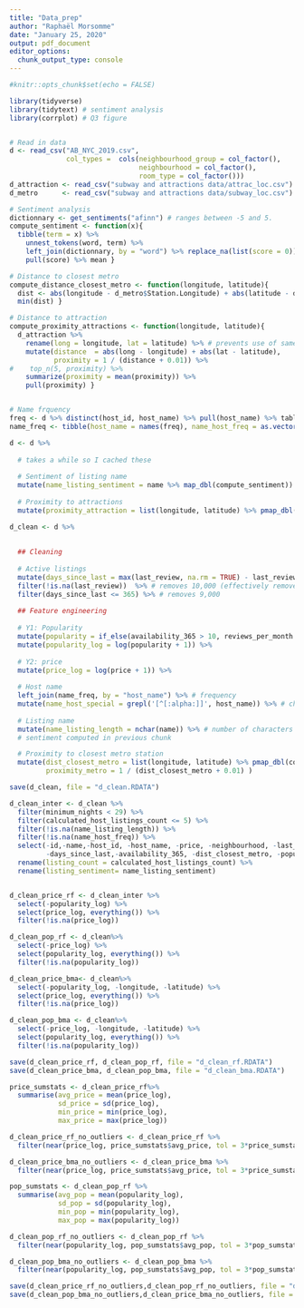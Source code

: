 ```yaml
---
title: "Data_prep"
author: "Raphaël Morsomme"
date: "January 25, 2020"
output: pdf_document
editor_options: 
  chunk_output_type: console
---
```


```r
#knitr::opts_chunk$set(echo = FALSE)

library(tidyverse)
library(tidytext) # sentiment analysis
library(corrplot) # Q3 figure


# Read in data
d <- read_csv("AB_NYC_2019.csv",
              col_types =  cols(neighbourhood_group = col_factor(),
                                neighbourhood = col_factor(),
                                room_type = col_factor()))
d_attraction <- read_csv("subway and attractions data/attrac_loc.csv")
d_metro      <- read_csv("subway and attractions data/subway_loc.csv")

# Sentiment analysis
dictionnary <- get_sentiments("afinn") # ranges between -5 and 5.
compute_sentiment <- function(x){
  tibble(term = x) %>%
    unnest_tokens(word, term) %>%
    left_join(dictionnary, by = "word") %>% replace_na(list(score = 0)) %>%
    pull(score) %>% mean }

# Distance to closest metro
compute_distance_closest_metro <- function(longitude, latitude){
  dist <- abs(longitude - d_metro$Station.Longitude) + abs(latitude - d_metro$Station.Latitude) # manhattan distance (instead of euclidean distance)
  min(dist) }

# Distance to attraction
compute_proximity_attractions <- function(longitude, latitude){
  d_attraction %>% 
    rename(long = longitude, lat = latitude) %>% # prevents use of same names
    mutate(distance  = abs(long - longitude) + abs(lat - latitude),
           proximity = 1 / (distance + 0.01)) %>%
#    top_n(5, proximity) %>%
    summarize(proximity = mean(proximity)) %>%
    pull(proximity) }


# Name frquency
freq <- d %>% distinct(host_id, host_name) %>% pull(host_name) %>% table # only count each id once (do not count people with multiple listing muliple times)
name_freq <- tibble(host_name = names(freq), name_host_freq = as.vector(freq) / sum(freq)) %>% arrange(-name_host_freq)
```

```r
d <- d %>%
  
  # takes a while so I cached these
  
  # Sentiment of listing name
  mutate(name_listing_sentiment = name %>% map_dbl(compute_sentiment)) %>%
  
  # Proximity to attractions
  mutate(proximity_attraction = list(longitude, latitude) %>% pmap_dbl(compute_proximity_attractions))
```

```r
d_clean <- d %>%
  
  
  ## Cleaning
  
  # Active listings
  mutate(days_since_last = max(last_review, na.rm = TRUE) - last_review) %>%
  filter(!is.na(last_review))  %>% # removes 10,000 (effectively removes people with no review)
  filter(days_since_last <= 365) %>% # removes 9,000
  
  ## Feature engineering
  
  # Y1: Popularity
  mutate(popularity = if_else(availability_365 > 10, reviews_per_month / availability_365, NA_real_)) %>%
  mutate(popularity_log = log(popularity + 1)) %>% 
  
  # Y2: price
  mutate(price_log = log(price + 1)) %>%
  
  # Host name
  left_join(name_freq, by = "host_name") %>% # frequency
  mutate(name_host_special = grepl('[^[:alpha:]]', host_name)) %>% # check if name contains a special character (not a letter)
  
  # Listing name
  mutate(name_listing_length = nchar(name)) %>% # number of characters
  # sentiment computed in previous chunk

  # Proximity to closest metro station
  mutate(dist_closest_metro = list(longitude, latitude) %>% pmap_dbl(compute_distance_closest_metro),
         proximity_metro = 1 / (dist_closest_metro + 0.01) )
```

```r
save(d_clean, file = "d_clean.RDATA")
```

```r
d_clean_inter <- d_clean %>%
  filter(minimum_nights < 29) %>% 
  filter(calculated_host_listings_count <= 5) %>%
  filter(!is.na(name_listing_length)) %>%
  filter(!is.na(name_host_freq)) %>%
  select(-id,-name,-host_id, -host_name, -price, -neighbourhood, -last_review,
         -days_since_last,-availability_365, -dist_closest_metro, -popularity) %>% 
  rename(listing_count = calculated_host_listings_count) %>% 
  rename(listing_sentiment= name_listing_sentiment)


d_clean_price_rf <- d_clean_inter %>% 
  select(-popularity_log) %>% 
  select(price_log, everything()) %>% 
  filter(!is.na(price_log))

d_clean_pop_rf <- d_clean%>% 
  select(-price_log) %>% 
  select(popularity_log, everything()) %>% 
  filter(!is.na(popularity_log))

d_clean_price_bma<- d_clean%>% 
  select(-popularity_log, -longitude, -latitude) %>% 
  select(price_log, everything()) %>% 
  filter(!is.na(price_log))

d_clean_pop_bma <- d_clean%>% 
  select(-price_log, -longitude, -latitude) %>%
  select(popularity_log, everything()) %>% 
  filter(!is.na(popularity_log))
```


```r
save(d_clean_price_rf, d_clean_pop_rf, file = "d_clean_rf.RDATA")
save(d_clean_price_bma, d_clean_pop_bma, file = "d_clean_bma.RDATA")
```

```r
price_sumstats <- d_clean_price_rf%>%
  summarise(avg_price = mean(price_log),
            sd_price = sd(price_log),
            min_price = min(price_log), 
            max_price = max(price_log))

d_clean_price_rf_no_outliers <- d_clean_price_rf %>% 
  filter(near(price_log, price_sumstats$avg_price, tol = 3*price_sumstats$sd_price))

d_clean_price_bma_no_outliers <- d_clean_price_bma %>% 
  filter(near(price_log, price_sumstats$avg_price, tol = 3*price_sumstats$sd_price))

pop_sumstats <- d_clean_pop_rf %>% 
  summarise(avg_pop = mean(popularity_log), 
            sd_pop = sd(popularity_log),
            min_pop = min(popularity_log),
            max_pop = max(popularity_log))

d_clean_pop_rf_no_outliers <- d_clean_pop_rf %>% 
  filter(near(popularity_log, pop_sumstats$avg_pop, tol = 3*pop_sumstats$sd_pop)) 

d_clean_pop_bma_no_outliers <- d_clean_pop_bma %>% 
  filter(near(popularity_log, pop_sumstats$avg_pop, tol = 3*pop_sumstats$sd_pop)) 

```

```r
save(d_clean_price_rf_no_outliers,d_clean_pop_rf_no_outliers, file = "d_clean_rf_no_outliers.RDATA")
save(d_clean_pop_bma_no_outliers,d_clean_price_bma_no_outliers, file = "d_clean_bma_no_outliers.RDATA")
```


